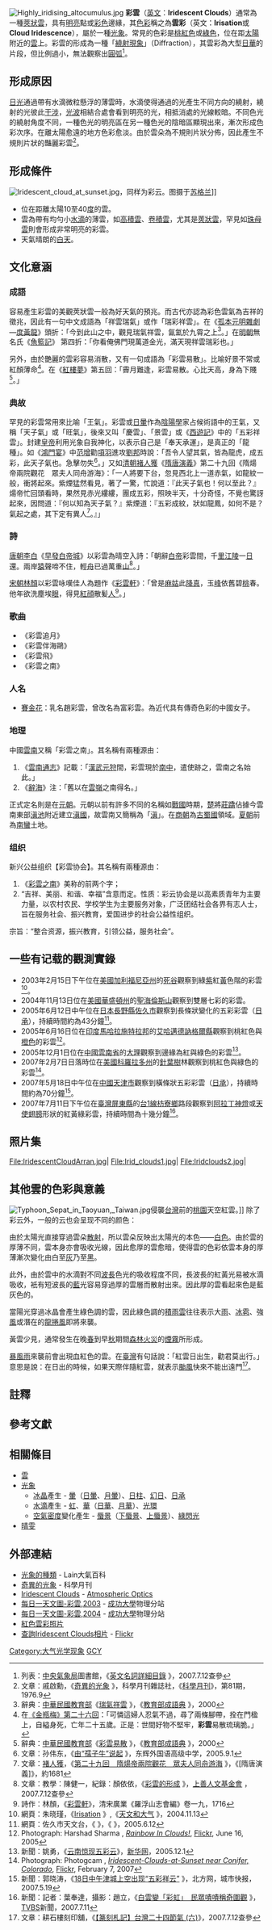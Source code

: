 {{Otheruses}}
[[File:Highly_iridising_altocumulus.jpg|thumb]]
'''彩雲'''（[[英文|英文]]：'''Iridescent Clouds'''）通常為一種[[莢狀雲|莢狀雲]]{{NoteTag|name=莢狀雲}}，具有[[明亮|明亮]]點或[[彩色|彩色]]邊緣，其[[色彩|色彩]]稱之為'''雲彩'''（英文：'''Irisation'''{{NoteTag|'''Irisation'''直譯應為'''[[虹彩|虹彩]]'''或'''[[虹色|虹色]]'''<ref>列表，[[Flickr|Flickr]]，《[http://flickr.com/search/?w=all&q=irisation&m=text 查詢irisation相片] {{Wayback|url=http://flickr.com/search/?w=all&q=irisation&m=text |date=20210320211834 }}》，2007.7.12查參</ref>，在此為[[氣象|氣象]][[專有名詞|專有名詞]]——'''雲彩'''{{r|CAMA}}。}}或'''Cloud Iridescence'''），屬於一種[[光象|光象]]{{NoteTag|'''光象'''，指來自[[太陽|太陽]]或[[月亮|月亮]]的[[光線|光線]]經過[[反射|反射]]、[[折射|折射]]、[[繞射|繞射]]或[[干涉|干涉]]等[[光學|光學]]過程所產生的發光現象{{r|CAMA}}。}}。常見的色彩是[[桃紅色|桃紅色]]或[[綠色|綠色]]，位在距[[太陽|太陽]]附近的[[雲|雲]]上。彩雲的形成為一種「[[繞射|繞射現象]]」（Diffraction），其雲彩為大型[[日華|日華]]{{NoteTag|'''日華'''，[[日光|日光]]射過含有[[水滴|水滴]]的薄雲層，光波產生繞射，使得水滴兩側各為新光源，眾多水滴形成新光源的[[電磁波|電磁波]]相互[[干涉|干涉]]形成內[[藍|藍]]外[[紅|紅]]的[[彩虹|彩虹]]光環即為日華{{r|日月華}}。}}的片段，但比例過小，無法觀察出[[圓弧|圓弧]]<ref>列表：[[中央氣象局|中央氣象局]]圖書館，《[http://photino.cwb.gov.tw/rdcweb/lib/h/h_000252.htm 英文名詞詳細目錄] {{Wayback|url=http://photino.cwb.gov.tw/rdcweb/lib/h/h_000252.htm |date=20080927185643 }}》，2007.7.12查參</ref>。

==形成原因==
[[日光|日光]]通過帶有水滴微粒懸浮的薄雲時，水滴使得通過的光產生不同方向的繞射，繞射的光彼此[[干涉|干涉]]，[[光波|光波]]相結合處會看到明亮的光，相抵消處的光線較暗。不同色光的繞射角度不同，一種色光的明亮區在另一種色光的陰暗區顯現出來，漸次形成色彩次序。在離太陽愈遠的地方色彩愈淡。由於雲朵為不規則片狀分佈，因此產生不規則片狀的豔麗彩雲<ref>文章：戚啟勳，《[http://210.240.178.2/science30/disc1/content/1976/00090081/0009.htm#%A4G%A1B%A4%F4%BAw%A5%FA%B6H%A2w%A2w%ADi%A1B%B5%D8%A1B%A5%FA%C0%F4 奇異的光象] {{webarchive|url=https://web.archive.org/web/20071008161325/http://210.240.178.2/science30/disc1/content/1976/00090081/0009.htm |date=2007-10-08 }}》，科學月刊雜誌社，《[[科學月刊|科學月刊]]》，第81期，1976.9</ref>。

==形成條件==
[[File:Iridescent_cloud_at_sunset.jpg|thumb]]，同样为彩云。图摄于[[苏格兰|苏格兰]]]]
* 位在距離太陽10至40[[角度|度]]的雲。
* 雲為帶有均勻小[[水滴|水滴]]的薄雲，如[[高積雲|高積雲]]、[[卷積雲|卷積雲]]，尤其是[[莢狀雲|莢狀雲]]，罕見如[[珠母雲|珠母雲]]則會形成非常明亮的彩雲。
* 天氣晴朗的[[白天|白天]]。

==文化意涵==
===成語===
容易產生彩雲的美觀莢狀雲一般為好天氣的預兆。而古代亦認為彩色雲氣為吉祥的徵兆，因此有一句中文成語為「祥雲瑞氣」或作「瑞彩祥雲」。在《[[孤本元明雜劇|孤本元明雜劇]]—[[度黃龍|度黃龍]]》頭折：「今到此山之中，觀見瑞氣祥雲，氤氳於九霄之上<ref>辭典：[[中華民國教育部|中華民國教育部]]《[http://140.111.34.46/chengyu/mandarin/fulu/dict/cyd/36/cyd36746.htm 瑞氣祥雲] {{webarchive|url=https://web.archive.org/web/20071008054141/http://140.111.34.46/chengyu/mandarin/fulu/dict/cyd/36/cyd36746.htm |date=2007-10-08 }}》，《[http://140.111.34.46/chengyu/ 教育部成語典]  {{webarchive|url=https://web.archive.org/web/20070630153645/http://140.111.34.46/chengyu/ |date=2007-06-30 }}》，2000</ref>。」在[[明朝|明朝]]無名氏《[[魚籃記|魚籃記]]》
第四折：「你看俺佛門現萬道金光，滿天現祥雲瑞彩也。」

另外，由於艷麗的雲彩容易消散，又有一句成語為「彩雲易散」。比喻好景不常或紅顏薄命<ref>在[[:s:金瓶梅/第26回|《金瓶梅》第二十六回]]：「可憐這婦人忍氣不過，尋了兩條腳帶，拴在門楹上，自縊身死，亡年二十五歲。正是：世間好物不堅牢，'''彩雲'''易散琉璃脆。」</ref>。在《[[紅樓夢|紅樓夢]]》第五回：「霽月難逢，彩雲易散。心比天高，身為下賤<ref>辭典：[[中華民國教育部|中華民國教育部]]《[http://140.111.34.46/chengyu/mandarin/fulu/dict/cyd/5/cyd05977.htm# 彩雲易散] {{webarchive|url=https://web.archive.org/web/20070926233003/http://140.111.34.46/chengyu/mandarin/fulu/dict/cyd/5/cyd05977.htm |date=2007-09-26 }}》，《[http://140.111.34.46/chengyu/ 教育部成語典]  {{webarchive|url=https://web.archive.org/web/20070630153645/http://140.111.34.46/chengyu/ |date=2007-06-30 }}》，2000</ref>。」

===典故===
罕見的彩雲常用來比喻「王氣」。彩雲或[[日暈|日暈]]作為[[陰陽學|陰陽學]]家占候術語中的王氣，又稱「天子氣」或「旺氣」，後來又叫「慶雲」、「景雲」或《[[西遊記|西遊記]]》中的「五彩祥雲」。封建[[皇帝|皇帝]]利用光象自我神化，以表示自己是「奉天承運」，是真正的「龍種」。如《[[鴻門宴|鴻門宴]]》中[[范增|范增]]勸[[項羽|項羽]]進攻[[劉邦|劉邦]]時說：「吾令人望其氣，皆為龍虎，成五彩，此天子氣也。急擊勿失<ref>文章：孙伟东，《[http://www.vsdh.pudong-edu.sh.cn/xslw/xslw/XXMYNEW1.asp?main_id=55 由“孺子牛”说起] {{Wayback|url=http://www.vsdh.pudong-edu.sh.cn/xslw/xslw/XXMYNEW1.asp?main_id=55 |date=20070622123327 }}》，东辉外国语高级中学，2005.9.1</ref>。」又如[[清朝|清朝]][[褚人獲|褚人獲]]《[[隋唐演義|隋唐演義]]》第二十九回《隋煬帝兩院觀花　眾夫人同舟游海》：「一人將要下台，忽見西北上一道赤氣，如龍紋一般，衝將起來。紫煙猛然看見，著了一驚，忙說道：『此天子氣也！何以至此？』煬帝忙回頭看時，果然見赤光縷縷，團成五彩，照映半天，十分奇怪，不覺也驚訝起來，因問道：『何以知為天子氣？』紫煙道：『五彩成紋，狀如龍鳳，如何不是？氣起之處，其下定有異人<ref>文章：[[褚人獲|褚人獲]]，《[http://www.millionbook.net/gd/z/zherenhuo/styy/029.htm 第二十九回　隋煬帝兩院觀花　眾夫人同舟游海] {{Wayback|url=http://www.millionbook.net/gd/z/zherenhuo/styy/029.htm |date=20210511203046 }}》，《[隋唐演義]》，約1681</ref>。』」

===詩===
[[唐朝|唐朝]][[李白|李白]]《[[早發白帝城|早發白帝城]]》以彩雲為晴空入詩：「朝辭[[白帝|白帝]]彩雲間，千[[里|里]][[江陵|江陵]]一[[日|日]]還。兩岸[[猿|猿]]聲啼不住，輕[[舟|舟]]已過萬重[[山|山]]<ref>文章：教學：陳健一，紀錄：顏依依，《[http://www.sshcf.org.tw/school_view.php?id=1152 彩雲的形成] {{webarchive|url=https://web.archive.org/web/20071009093400/http://www.sshcf.org.tw/school_view.php?id=1152 |date=2007-10-09 }}》，[http://www.sshcf.org.tw/know.php 上善人文基金會] {{webarchive|url=https://web.archive.org/web/20070717235216/http://www.sshcf.org.tw/know.php |date=2007-07-17 }}，2007.7.12查參</ref>。」

[[宋朝|宋朝]][[林顏|林顏]]以彩雲咏嘆佳人為題作《[[彩雲軒|彩雲軒]]》：「曾是[[麻姑|麻姑]]此[[降真|降真]]，玉[[峰|峰]]依舊碧[[桃|桃]]春。他年欲洗塵埃[[眼|眼]]，得見[[紅顔|紅顔]]散髪[[人|人]]<ref>詩作：林顏，《[http://chinese.pku.edu.cn/songPoem/fullText.jsp?a=1&e=1&u=42512&b=4 彩雲軒]{{Dead link|date=2018年7月 |bot=InternetArchiveBot |fix-attempted=yes }}》，清宋廣業《羅浮山志會編》卷一九，1716</ref>。」

===歌曲===
* 《彩雲追月》
* 《彩雲伴海鷗》
* 《彩雲飛》
* 《彩雲之南》

===人名===
* [[賽金花|賽金花]]：乳名趙彩雲，曾改名為富彩雲。為近代具有傳奇色彩的中國女子。

===地理===
中國[[雲南|雲南]]又稱「彩雲之南」。其名稱有兩種源由：
# 《[[雲南通志|雲南通志]]》記載：「[[漢|漢]][[漢武帝|武]][[元狩|元狩]]間，彩雲現於[[南中|南中]]，遣使跡之，雲南之名始此。」
# 《[[辭海|辭海]]》注：「舊以在[[雲嶺|雲嶺]]之南得名。」
正式定名則是在[[元朝|元朝]]。元朝以前有許多不同的名稱如[[戰國|戰國]]時期，[[楚|楚]]將[[莊蹻|莊蹻]]佔據今雲南東部[[滇池|滇池]]附近建立[[滇國|滇國]]，故雲南又簡稱為「[[滇|滇]]」。在[[商朝|商朝]]為[[古蜀國|古蜀國]]領域。[[夏朝|夏朝]]前為[[南蠻|南蠻]]土地。
===组织===
新兴公益组织【彩雲协会】。其名稱有兩種源由：
# 《[[彩雲之南|彩雲之南]]》美称的前两个字；
# “吉祥、美丽、和谐、幸福”含意而定。性质：彩云协会是以高素质青年为主要力量，以农村农民、学校学生为主要服务对象，广泛团结社会各界有志人士，旨在服务社会、振兴教育，爱国进步的社会公益性组织。
宗旨：“整合资源，振兴教育，引领公益，服务社会”。

==一些有记载的觀測實錄==
* 2003年2月15日下午位在[[美國|美國]][[加利福尼亞州|加利福尼亞州]]的[[死谷|死谷]]觀察到綠[[紫|紫]]紅[[黃|黃]]色階的彩雲<ref name="zhu">網頁：朱晓瑾，《[http://www.cs.cmu.edu/~zhuxj/astro/html/irisation.html Irisation] {{Wayback|url=http://www.cs.cmu.edu/~zhuxj/astro/html/irisation.html |date=20210518051834 }}》,《[http://www.cs.cmu.edu/~zhuxj/astro/cn/html/index.html 天文和大气] {{Wayback|url=http://www.cs.cmu.edu/~zhuxj/astro/cn/html/index.html |date=20210518081202 }}》，2004.11.13</ref>。
* 2004年11月13日位在[[美國|美國]][[華盛頓州|華盛頓州]]的[[聖海倫斯山|聖海倫斯山]]觀察到雙層七彩的彩雲{{r|zhu}}。
* 2005年6月12日中午位在[[日本|日本]][[長野縣|長野縣]][[佐久市|佐久市]]觀察到長條狀變化的五彩彩雲（[[日承|日承]]），持續時間約為43分鐘<ref>網頁：佐久市天文台，《[http://www.city.saku.nagano.jp/saku_office/section/star-dome/objs/saiun.htm {{lang|ja|「彩雲」が見られました。(2005年6月12日)}}] {{webarchive|url=https://web.archive.org/web/20070705125231/http://www.city.saku.nagano.jp/saku_office/section/star-dome/objs/saiun.htm |date=2007年7月5日 }}》，《[http://www.city.saku.nagano.jp/saku_office/section/star-dome/index-image.htm {{lang|ja|うすだスタードーム画像集}}] {{webarchive|url=https://web.archive.org/web/20070702040305/http://www.city.saku.nagano.jp/saku_office/section/star-dome/index-image.htm |date=2007-07-02 }}》，2005.6.12</ref>。
* 2005年6月16日位在[[印度|印度]][[馬哈拉施特拉邦|馬哈拉施特拉邦]]的[[艾哈邁德訥格爾縣|艾哈邁德訥格爾縣]]觀察到桃紅色與[[橙色|橙色]]的彩雲<ref>Photograph:   Harshad Sharma , ''[http://flickr.com/photos/harshadsharma/19687147/ Rainbow In Clouds!]'', [[Flickr|Flickr]], June 16, 2005</ref>。
* 2005年12月1日位在[[中國|中國]][[雲南省|雲南省]]的[[大理|大理]]觀察到邊緣為紅與綠色的彩雲<ref>新聞：姚勇，《[http://news.xinhuanet.com/video/2005-12/01/content_3861318.htm 云南惊现五彩云]》，[[新华网|新华网]]，2005.12.1</ref>。
* 2007年2月7日日落時位在[[美國|美國]][[科羅拉多州|科羅拉多州]]的[[針葉樹|針葉樹]]林觀察到桃紅色與綠色的彩雲<ref>Photograph:  Photogcam , ''[http://flickr.com/photos/photogcam/383123908/ Iridescent-Clouds-at-Sunset near Conifer, Colorado]{{dead link|date=2018年2月 |bot=InternetArchiveBot |fix-attempted=yes }}'', [[Flickr|Flickr]], February 7, 2007</ref>。
* 2007年5月18日中午位在[[中國|中國]][[天津市|天津市]]觀察到橫條狀五彩彩雲（[[日承|日承]]），持續時間約為70分鐘<ref>新聞：郭晓涛，《[http://news.enorth.com.cn/system/2007/05/19/001667979.shtml 18日中午津城上空出现“五彩祥云”] {{Wayback|url=http://news.enorth.com.cn/system/2007/05/19/001667979.shtml |date=20210320211833 }}》，北方网，城市快报，2007.5.19</ref>。
* 2007年7月11日下午位在[[臺灣|臺灣]][[屏東縣|屏東縣]]的[[台1線|台1線]][[枋寮鄉|枋寮鄉]]路段觀察到[[阿拉丁神燈|阿拉丁神燈]]或[[天使|天使]][[翅膀|翅膀]]形狀的紅黃綠彩雲，持續時間為十幾分鐘<ref>新聞：記者：葉奉達，攝影：趙立，《[http://www.tvbs.com.tw/news/news_list.asp?no=arieslu20070711170409 白雲變「彩虹」　民眾嘖嘖稱奇圍觀] {{Wayback|url=http://www.tvbs.com.tw/news/news_list.asp?no=arieslu20070711170409 |date=20210320211818 }}》，[[TVBS|TVBS]]新聞，2007.7.11</ref>。

==照片集==
<gallery>File:IridescentCloudArran.jpg|
File:Irid_clouds1.jpg|
File:Iridclouds2.jpg|
</gallery>

==其他雲的色彩與意義==
[[File:Typhoon_Sepat_in_Taoyuan,_Taiwan.jpg|thumb]]侵襲[[台灣|台灣]]前的[[桃園市|桃園]]天空紅雲。]]
除了彩云外，一般的云也会呈现不同的颜色：

由於太陽光直接穿過雲朵[[散射|散射]]，所以雲朵反映出太陽光的本色——[[白色|白色]]。由於雲的厚薄不同，雲本身亦會吸收光線，因此愈厚的雲愈暗，使得雲的色彩依雲本身的厚薄漸次變化由白至[[灰|灰]]乃至[[黑|黑]]。

此外，由於雲中的水滴對不同[[波長|波長]]色光的吸收程度不同，長波長的紅黃光易被水滴吸收，衹有短波長的[[藍|藍]]光容易穿過厚的雲層而散射出來。因此厚的雲看起來色是藍灰色的。

當陽光穿過冰晶會產生綠色調的雲，因此綠色調的[[積雨雲|積雨雲]]往往表示大[[雨|雨]]、[[冰雹|冰雹]]、強[[風|風]]或潛在的[[龍捲風|龍捲風]]即將來襲。

黃雲少見，通常發生在晚[[春|春]]到早[[秋|秋]]期間[[森林火災|森林火災]]的[[煙霧|煙霧]]所形成。

[[暴風雨|暴風雨]]來襲前會出現血紅色的雲。在[[臺灣|臺灣]]有句話說：「紅雲日出生，勸君莫出行。」意思是說：在日出的時候，如果天際伴隨紅雲，就表示[[颱風|颱風]]快來不能出遠門<ref>文章：耕石樓刻印舖，《[http://163.26.161.130/~tust/toan/00/9008.htm 【篆刻札記】台灣二十四節氣 (六)]{{dead link|date=2018年2月 |bot=InternetArchiveBot |fix-attempted=yes }}》，2007.7.12查參</ref>。

==註釋==
{{NoteFoot|
{{NoteTag|name=莢狀雲|1='''莢狀雲'''（英文：Lenticularis或Lenticular Clouds）為一種中間厚、邊緣薄，表面光滑，輪廓鮮明，形狀像[[豆莢|豆莢]]、[[凸透鏡|凸透鏡]]或[[檸檬|檸檬]]的雲塊。常見的種類有「莢狀高積雲」和「莢狀層積雲」。主要是因為局部[[上升氣流|上升氣流]]和[[下降氣流|下降氣流]]匯合而成。當[[氣流|氣流]]上升因絕熱冷卻而形成雲時，受到下降氣流抑制，使得雲體不能繼續向上發展，邊緣[[蒸發|蒸發]]變薄，因而形成豆莢狀。形成的位置常在山的背風處。經常平行排列，雲量和位置不會顯著改變。有時在山頂形成孤立雲塊，像是山的帽子，稱作「盔狀雲」（crest cloud）或「雲盔」，一般為好天氣的預兆，但若變化異常則為[[冷鋒|冷鋒]]逼近的先兆<ref>網頁：香港天氣資訊中心，《[http://www.weather.com.hk/learn/cloud3.asp 雲和天氣] {{webarchive|url=https://web.archive.org/web/20070911015647/http://www.weather.com.hk/learn/cloud3.asp |date=2007-09-11 }}》，2007.7.12查參</ref>。}}
}}

==參考文獻==
{{reflist|refs=
<ref name=CAMA>文章：[[中華航空氣象協會|中華航空氣象協會]]，《[http://www.aeromet.org.tw/chinese/aeromet/aw006/06-05.pdf 「航空氣象教室」第三集~現在天氣] {{Wayback|url=http://www.aeromet.org.tw/chinese/aeromet/aw006/06-05.pdf |date=20070927215132 }}》，《飛航天氣》，第六期，2006.10</ref>

<ref name=日月華>{{cite book |author=中央大學大氣科學系 Lain工作室 |url=http://lain.atm.ncu.edu.tw/lain_3/resource/encyclopaedia/lainbook/Ch6/6-6-2p0.htm |title=日月華 |publisher=中央大學大氣科學系 |year=2002 |series=Lain大氣百科 |archiveurl=https://web.archive.org/web/20040903215209/http://lain.atm.ncu.edu.tw/lain_3/resource/encyclopaedia/lainbook/Ch6/6-6-2p0.htm |archivedate=2004-09-03 |access-date=2007-07-12 |dead-url=yes }}</ref>
}}

==相關條目==
* [[雲|雲]]
* [[光象|光象]]
** [[冰晶|冰晶]]產生 - [[暈|暈]]（[[日暈|日暈]]、[[月暈|月暈]]）、[[日柱|日柱]]、[[幻日|幻日]]、[[日承|日承]]
** [[水滴|水滴]]產生 - [[虹|虹]]、[[華|華]]（[[日華|日華]]、[[月華|月華]]）、[[光環|光環]]
** [[空氣|空氣]][[密度|密度]]變化產生 - [[蜃景|蜃景]]（[[下蜃景|下蜃景]]、[[上蜃景|上蜃景]]）、[[綠閃光|綠閃光]]
* [[晴雯|晴雯]]

==外部連結==
* [https://web.archive.org/web/20040903142946/http://lain.atm.ncu.edu.tw/lain_3/resource/encyclopaedia/lainbook/Ch3/3-6-3p.htm 光象的種類] - Lain大氣百科
* [https://web.archive.org/web/20071008161325/http://210.240.178.2/science30/disc1/content/1976/00090081/0009.htm 奇異的光象] - 科學月刊
* [http://www.atoptics.co.uk/droplets/irid1.htm Iridescent Clouds] - [http://www.atoptics.co.uk/ Atmospheric Optics] {{Wayback|url=http://www.atoptics.co.uk/ |date=20120117121519 }}
* [https://web.archive.org/web/20070519104447/http://www.phys.ncku.edu.tw/~astrolab/mirrors/apod/ap030311.html 每日一天文圖-彩雲,2003] - [[成功大學|成功大學]]物理分站
* [https://web.archive.org/web/20070520024730/http://www.phys.ncku.edu.tw/~astrolab/mirrors/apod/ap040413.html 每日一天文圖-彩雲,2004] - [[成功大學|成功大學]]物理分站
* [http://www.spacew.com/gallery/image003561.html 紅色雲彩照片] {{Wayback|url=http://www.spacew.com/gallery/image003561.html |date=20210320211904 }}
* [http://flickr.com/search/?q=Iridescent%20Clouds&w=all 查詢Iridescent Clouds相片] {{Wayback|url=http://flickr.com/search/?q=Iridescent%20Clouds&w=all |date=20200209004940 }} - [[Flickr|Flickr]]

{{主要天氣現象}}
{{光学}}

[[Category:大气光学现象|Category:大气光学现象]]
[[Category:雲|GCY]]